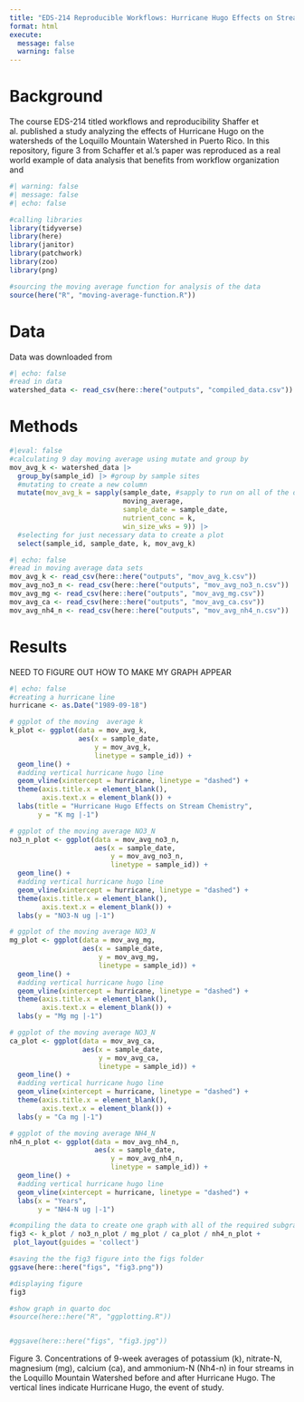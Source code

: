 ```yaml
---
title: "EDS-214 Reproducible Workflows: Hurricane Hugo Effects on Stream Chemistry"
format: html
execute:
  message: false
  warning: false
---
```


# Background
The course EDS-214 titled workflows and reproducibility Shaffer et al. published a study analyzing the effects of Hurricane Hugo on the watersheds of the Loquillo Mountain Watershed in Puerto Rico. In this repository, figure 3 from Schaffer et al.'s paper was reproduced as a real world example of data analysis that benefits from workflow organization and 
```r
#| warning: false
#| message: false
#| echo: false

#calling libraries
library(tidyverse)
library(here)
library(janitor)
library(patchwork)
library(zoo)
library(png)

#sourcing the moving average function for analysis of the data 
source(here("R", "moving-average-function.R"))
```


# Data
Data was downloaded from 
```r
#| echo: false
#read in data
watershed_data <- read_csv(here::here("outputs", "compiled_data.csv"))
```

# Methods
```r
#|eval: false
#calculating 9 day moving average using mutate and group by 
mov_avg_k <- watershed_data |> 
  group_by(sample_id) |> #group by sample sites
  #mutating to create a new column
  mutate(mov_avg_k = sapply(sample_date, #sapply to run on all of the data 
                            moving_average, 
                            sample_date = sample_date, 
                            nutrient_conc = k, 
                            win_size_wks = 9)) |> 
  #selecting for just necessary data to create a plot 
  select(sample_id, sample_date, k, mov_avg_k)

```

```r
#| echo: false
#read in moving average data sets
mov_avg_k <- read_csv(here::here("outputs", "mov_avg_k.csv"))
mov_avg_no3_n <- read_csv(here::here("outputs", "mov_avg_no3_n.csv"))
mov_avg_mg <- read_csv(here::here("outputs", "mov_avg_mg.csv"))
mov_avg_ca <- read_csv(here::here("outputs", "mov_avg_ca.csv"))
mov_avg_nh4_n <- read_csv(here::here("outputs", "mov_avg_nh4_n.csv"))
```

# Results
NEED TO FIGURE OUT HOW TO MAKE MY GRAPH APPEAR
```r
#| echo: false
#creating a hurricane line
hurricane <- as.Date("1989-09-18")

# ggplot of the moving  average k 
k_plot <- ggplot(data = mov_avg_k, 
                 aes(x = sample_date, 
                     y = mov_avg_k, 
                     linetype = sample_id)) +
  geom_line() +
  #adding vertical hurricane hugo line
  geom_vline(xintercept = hurricane, linetype = "dashed") +
  theme(axis.title.x = element_blank(),
        axis.text.x = element_blank()) +
  labs(title = "Hurricane Hugo Effects on Stream Chemistry",
       y = "K mg |-1")

# ggplot of the moving average NO3_N
no3_n_plot <- ggplot(data = mov_avg_no3_n, 
                     aes(x = sample_date, 
                         y = mov_avg_no3_n, 
                         linetype = sample_id)) +
  geom_line() +
  #adding vertical hurricane hugo line
  geom_vline(xintercept = hurricane, linetype = "dashed") +
  theme(axis.title.x = element_blank(),
        axis.text.x = element_blank()) +
  labs(y = "NO3-N ug |-1")

# ggplot of the moving average NO3_N
mg_plot <- ggplot(data = mov_avg_mg, 
                  aes(x = sample_date, 
                      y = mov_avg_mg, 
                      linetype = sample_id)) +
  geom_line() +
  #adding vertical hurricane hugo line
  geom_vline(xintercept = hurricane, linetype = "dashed") +
  theme(axis.title.x = element_blank(),
        axis.text.x = element_blank()) +
  labs(y = "Mg mg |-1")

# ggplot of the moving average NO3_N
ca_plot <- ggplot(data = mov_avg_ca, 
                  aes(x = sample_date, 
                      y = mov_avg_ca, 
                      linetype = sample_id)) +
  geom_line() +
  #adding vertical hurricane hugo line
  geom_vline(xintercept = hurricane, linetype = "dashed") +
  theme(axis.title.x = element_blank(),
        axis.text.x = element_blank()) +
  labs(y = "Ca mg |-1")

# ggplot of the moving average NH4_N
nh4_n_plot <- ggplot(data = mov_avg_nh4_n, 
                     aes(x = sample_date, 
                         y = mov_avg_nh4_n, 
                         linetype = sample_id)) +
  geom_line() +
  #adding vertical hurricane hugo line
  geom_vline(xintercept = hurricane, linetype = "dashed") +
  labs(x = "Years",
       y = "NH4-N ug |-1")

#compiling the data to create one graph with all of the required subgraphs
fig3 <- k_plot / no3_n_plot / mg_plot / ca_plot / nh4_n_plot +
 plot_layout(guides = 'collect')

#saving the the fig3 figure into the figs folder
ggsave(here::here("figs", "fig3.png"))

#displaying figure
fig3

#show graph in quarto doc
#source(here::here("R", "ggplotting.R"))


#ggsave(here::here("figs", "fig3.jpg"))

```

Figure 3. Concentrations of 9-week averages of potassium (k), nitrate-N, magnesium (mg), calcium (ca), and ammonium-N (Nh4-n) in four streams in the Loquillo Mountain Watershed before and after Hurricane Hugo.   The vertical lines indicate Hurricane Hugo, the event of study.